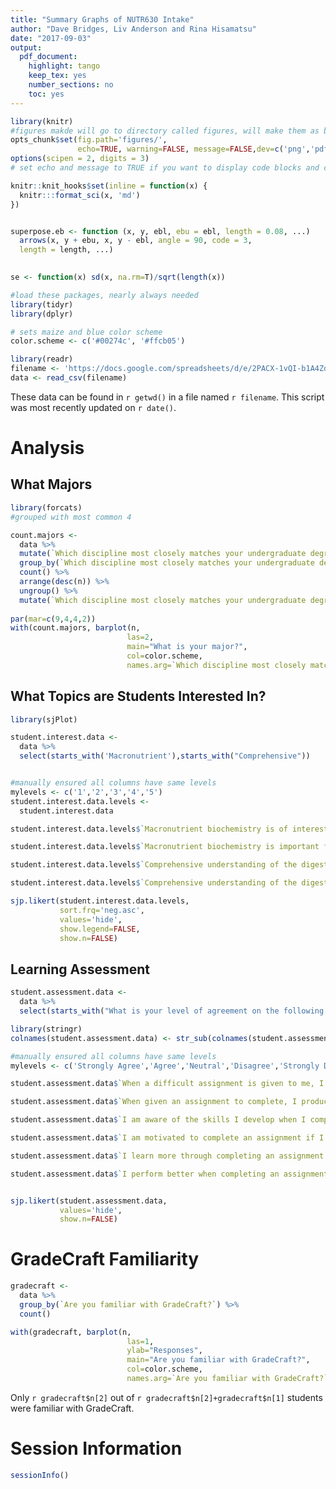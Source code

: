 ```yaml
---
title: "Summary Graphs of NUTR630 Intake"
author: "Dave Bridges, Liv Anderson and Rina Hisamatsu"
date: "2017-09-03"
output:
  pdf_document:
    highlight: tango
    keep_tex: yes
    number_sections: no
    toc: yes
---
```


```r
library(knitr)
#figures makde will go to directory called figures, will make them as both png and pdf files 
opts_chunk$set(fig.path='figures/',
               echo=TRUE, warning=FALSE, message=FALSE,dev=c('png','pdf'))
options(scipen = 2, digits = 3)
# set echo and message to TRUE if you want to display code blocks and code output respectively

knitr::knit_hooks$set(inline = function(x) {
  knitr:::format_sci(x, 'md')
})


superpose.eb <- function (x, y, ebl, ebu = ebl, length = 0.08, ...)
  arrows(x, y + ebu, x, y - ebl, angle = 90, code = 3,
  length = length, ...)

  
se <- function(x) sd(x, na.rm=T)/sqrt(length(x))

#load these packages, nearly always needed
library(tidyr)
library(dplyr)

# sets maize and blue color scheme
color.scheme <- c('#00274c', '#ffcb05')
```


```r
library(readr)
filename <- 'https://docs.google.com/spreadsheets/d/e/2PACX-1vQI-b1A4Zd-gx3FuY3lkKbWE0zKUfmAhpFovKOxow5AC1wWQpBsSvOKI0_gtZ4DJu5sj-YM1_1nsKUe/pub?gid=1032535237&single=true&output=csv'
data <- read_csv(filename)
```

These data can be found in `r getwd()` in a file named `r filename`.  This script was most recently updated on `r date()`.

# Analysis

## What Majors

```r
library(forcats)
#grouped with most common 4

count.majors <-
  data %>%
  mutate(`Which discipline most closely matches your undergraduate degree?` = fct_lump(as.factor(data$`Which discipline most closely matches your undergraduate degree?`), n=4)) %>%
  group_by(`Which discipline most closely matches your undergraduate degree?`) %>%
  count() %>%
  arrange(desc(n)) %>%
  ungroup() %>%
  mutate(`Which discipline most closely matches your undergraduate degree?` = fct_recode(`Which discipline most closely matches your undergraduate degree?`, "Neuroscience" = "Psychology-related (Psychology, Neuroscience, etc.)")) 
  
par(mar=c(9,4,4,2))
with(count.majors, barplot(n,
                          las=2,
                          main="What is your major?",
                          col=color.scheme,
                          names.arg=`Which discipline most closely matches your undergraduate degree?`))
```
  
  
## What Topics are Students Interested In?

```r
library(sjPlot)

student.interest.data <- 
  data %>%
  select(starts_with('Macronutrient'),starts_with("Comprehensive"))


#manually ensured all columns have same levels
mylevels <- c('1','2','3','4','5')
student.interest.data.levels <-
  student.interest.data

student.interest.data.levels$`Macronutrient biochemistry is of interest to me.` <- factor(student.interest.data.levels$`Macronutrient biochemistry is of interest to me.`, levels=mylevels)

student.interest.data.levels$`Macronutrient biochemistry is important for my career interests.` <- factor(student.interest.data.levels$`Macronutrient biochemistry is important for my career interests.`, levels=mylevels)

student.interest.data.levels$`Comprehensive understanding of the digestive tract is of interest to me.` <- factor(student.interest.data.levels$`Comprehensive understanding of the digestive tract is of interest to me.`, levels=mylevels)

student.interest.data.levels$`Comprehensive understanding of the digestive tract is important for my career interests.` <- factor(student.interest.data.levels$`Comprehensive understanding of the digestive tract is important for my career interests.`, levels=mylevels)

sjp.likert(student.interest.data.levels,
           sort.frq='neg.asc',
           values='hide',
           show.legend=FALSE,
           show.n=FALSE)
```

## Learning Assessment

```r

student.assessment.data <- 
  data %>%
  select(starts_with("What is your level of agreement on the following statements?"))

library(stringr)
colnames(student.assessment.data) <- str_sub(colnames(student.assessment.data), 63, -2)

#manually ensured all columns have same levels
mylevels <- c('Strongly Agree','Agree','Neutral','Disagree','Strongly Disagree')

student.assessment.data$`When a difficult assignment is given to me, I feel confident that I can complete it.` <- factor(student.assessment.data$`When a difficult assignment is given to me, I feel confident that I can complete it.`, levels=mylevels)

student.assessment.data$`When given an assignment to complete, I produce better outcomes with a community of support (i.e., instructor or peer support).` <- factor(student.assessment.data$`When given an assignment to complete, I produce better outcomes with a community of support (i.e., instructor or peer support).`, levels=mylevels)

student.assessment.data$`I am aware of the skills I develop when I complete different types of assignments.` <- factor(student.assessment.data$`I am aware of the skills I develop when I complete different types of assignments.`, levels=mylevels)

student.assessment.data$`I am motivated to complete an assignment if I enjoy doing it.` <- factor(student.assessment.data$`I am motivated to complete an assignment if I enjoy doing it.`, levels=mylevels)

student.assessment.data$`I learn more through completing an assignment that I enjoy.` <- factor(student.assessment.data$`I learn more through completing an assignment that I enjoy.`, levels=mylevels)

student.assessment.data$`I perform better when completing an assignment that I enjoy (i.e., get a better grade).` <- factor(student.assessment.data$`I perform better when completing an assignment that I enjoy (i.e., get a better grade).`, levels=mylevels)


sjp.likert(student.assessment.data,
           values='hide',
           show.n=FALSE)
```

# GradeCraft Familiarity

```r
gradecraft <- 
  data %>%
  group_by(`Are you familiar with GradeCraft?`) %>%
  count()

with(gradecraft, barplot(n,
                          las=1,
                          ylab="Responses",
                          main="Are you familiar with GradeCraft?",
                          col=color.scheme,
                          names.arg=`Are you familiar with GradeCraft?`))
```

Only `r gradecraft$n[2]` out of `r gradecraft$n[2]+gradecraft$n[1]` students were familiar with GradeCraft.

# Session Information

```r
sessionInfo()
```